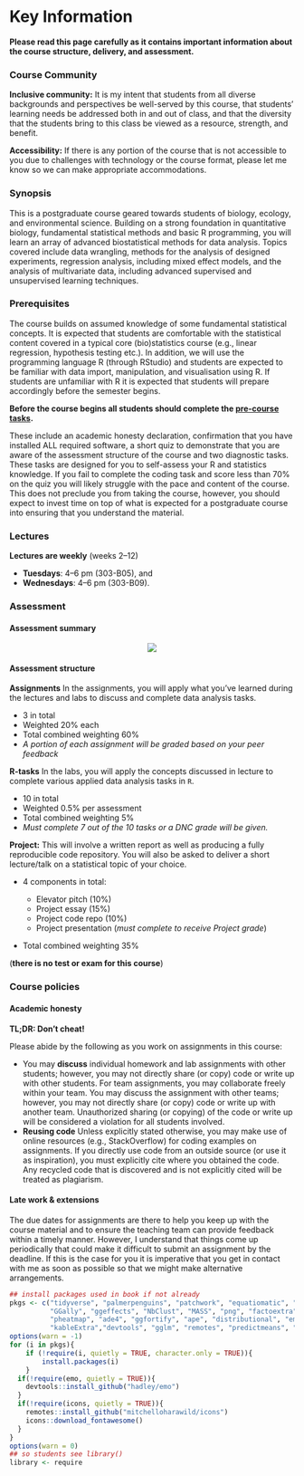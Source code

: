 # Key Information {-}

<div class="alert alert-danger" role="alert">
<span><strong>**Please read this page carefully as it contains important information about the course structure, delivery, and assessment.**</span></strong>
</div>


### Course Community {-}


**Inclusive community:** It is my intent that students from all diverse backgrounds and perspectives be well-served by this course, that students’ learning needs be addressed both in and out of class, and that the diversity that the students bring to this class be viewed as a resource, strength, and benefit.

**Accessibility:** If there is any portion of the course that is not accessible to you due to challenges with technology or the course format, please let me know so we can make appropriate accommodations.

### Synopsis {-}

This is a postgraduate course geared towards students of biology, ecology, and environmental science. Building on a strong foundation in quantitative biology, fundamental statistical methods and basic R programming, you will learn an array of advanced biostatistical methods for data analysis. Topics covered include data wrangling, methods for the analysis of designed experiments, regression analysis, including mixed effect models, and the analysis of multivariate data, including advanced supervised and unsupervised learning techniques. 

### Prerequisites {-}

The course builds on assumed knowledge of some fundamental statistical concepts. It is expected that students are comfortable with the statistical content covered in a typical core (bio)statistics course (e.g., linear regression, hypothesis testing etc.). In addition, we will use the programming language R (through RStudio) and students are expected to be familiar with data import, manipulation, and visualisation using R. If students are unfamiliar with R it is expected that students will prepare accordingly before the semester begins.

<div class="alert alert-danger" role="alert">

<span><strong>Before the course begins all students should complete the [pre-course tasks](https://canvas.auckland.ac.nz/courses/103658/modules).</span></strong>


These include an academic honesty declaration, confirmation that you have installed ALL required software, a short quiz to demonstrate that you are aware of the assessment structure of the course and two diagnostic tasks. These tasks are designed for you to self-assess your R and statistics knowledge. If you fail to complete the coding task and score less than 70% on the quiz you will likely struggle with the pace and content of the course. This does not preclude you from taking the course, however, you should expect to invest time on top of what is expected for a postgraduate course into ensuring that you understand the material.

</div>

### Lectures {-}

<div class="alert alert-danger" role="alert">

<span><strong>Lectures are weekly</span></strong> (weeks 2–12)
 <ul>
  <li>**Tuesdays**: 4–6 pm (303-B05), and </li>
  <li>**Wednesdays**: 4–6 pm (303-B09). </li>
</ul>
</div>


### Assessment {-}

#### Assessment summary {-}

<center>![](img/gnatt.png)</center>

#### Assessment structure {-}

**Assignments** In the assignments, you will apply what you’ve learned during the lectures and labs to discuss and complete data analysis tasks.

 + 3 in total
 + Weighted 20% each
 + Total combined weighting 60%
 + *A portion of each assignment will be graded based on your peer feedback*
 
**R-tasks** In the labs, you will apply the concepts discussed in lecture to complete various applied data analysis tasks in `R`.
 
  + 10 in total
  + Weighted 0.5% per assessment
  + Total combined weighting 5%
  + *Must complete 7 out of the 10 tasks or a DNC grade will be given.*

**Project:** This will involve a written report as well as producing a fully reproducible code repository. You will also be asked to deliver a short lecture/talk on a statistical topic of your choice.

 + 4 components in total:
     
     + Elevator pitch (10%)
     + Project essay (15%)
     + Project code repo (10%)
     + Project presentation (*must complete to receive Project grade*)
     
 + Total combined weighting 35%

 
(**there is no test or exam for this course**)
 

### Course policies {-}

#### Academic honesty {-}

<div class="alert alert-danger" role="alert">

<span><strong>TL;DR: Don’t cheat!</span></strong>

</div>

Please abide by the following as you work on assignments in this course:

 + You may **discuss** individual homework and lab assignments with other students; however, you may not directly share (or copy) code or write up with other students. For team assignments, you may collaborate freely within your team. You may discuss the assignment with other teams; however, you may not directly share (or copy) code or write up with another team. Unauthorized sharing (or copying) of the code or write up will be considered a violation for all students involved.
 + **Reusing code** Unless explicitly stated otherwise, you may make use of online resources (e.g., StackOverflow) for coding examples on assignments. If you directly use code from an outside source (or use it as inspiration), you must explicitly cite where you obtained the code. Any recycled code that is discovered and is not explicitly cited will be treated as plagiarism.

#### Late work & extensions {-}

The due dates for assignments are there to help you keep up with the course material and to ensure the teaching team can provide feedback within a timely manner. However, I understand that things come up periodically that could make it difficult to submit an assignment by the deadline. If this is the case for you it is imperative that you get in contact with me as soon as possible so that we might make alternative arrangements.





```r
## install packages used in book if not already
pkgs <- c("tidyverse", "palmerpenguins", "patchwork", "equatiomatic", "vegan",
          "GGally", "ggeffects", "NbClust", "MASS", "png", "factoextra", "lme4",
          "pheatmap", "ade4", "ggfortify", "ape", "distributional", "emmeans", "tufte",
          "kableExtra","devtools", "gglm", "remotes", "predictmeans", "lmerTest", "animation")
options(warn = -1)
for (i in pkgs){
    if (!require(i, quietly = TRUE, character.only = TRUE)){
        install.packages(i)
    }
  if(!require(emo, quietly = TRUE)){
    devtools::install_github("hadley/emo")
  }
  if(!require(icons, quietly = TRUE)){
    remotes::install_github("mitchelloharawild/icons")
    icons::download_fontawesome()
  }
}
options(warn = 0)
## so students see library()
library <- require
```







